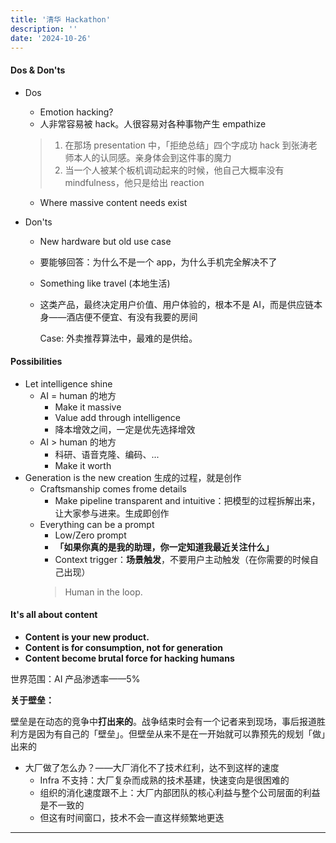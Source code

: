 ```yaml
---
title: '清华 Hackathon'
description: ''
date: '2024-10-26'
---
```


#### Dos & Don'ts

- Dos

  - Emotion hacking?
  - 人非常容易被 hack。人很容易对各种事物产生 empathize
  > 1. 在那场 presentation 中，「拒绝总结」四个字成功 hack 到张涛老师本人的认同感。亲身体会到这件事的魔力
  > 2. 当一个人被某个板机调动起来的时候，他自己大概率没有 mindfulness，他只是给出 reaction
  - Where massive content needs exist

- Don'ts

  - New hardware but old use case

  - 要能够回答：为什么不是一个 app，为什么手机完全解决不了

  - Something like travel (本地生活)

  - 这类产品，最终决定用户价值、用户体验的，根本不是 AI，而是供应链本身——酒店便不便宜、有没有我要的房间

    Case: 外卖推荐算法中，最难的是供给。

#### Possibilities

- Let intelligence shine
  - AI = human 的地方
    - Make it massive
    - Value add through intelligence
    - 降本增效之间，一定是优先选择增效
  - AI > human 的地方
    - 科研、语音克隆、编码、...
    - Make it worth
- Generation is the new creation 生成的过程，就是创作
  - Craftsmanship comes frome details
    - Make pipeline transparent and intuitive：把模型的过程拆解出来，让大家参与进来。生成即创作
  - Everything can be a prompt
    - Low/Zero prompt
    - **「如果你真的是我的助理，你一定知道我最近关注什么」**
    - Context trigger：**场景触发**，不要用户主动触发（在你需要的时候自己出现）
    > Human in the loop.

#### It's all about content

- **Content is your new product.**
- **Content is for consumption, not for generation**
- **Content become brutal force for hacking humans**

世界范围：AI 产品渗透率——5%

**关于壁垒：**

壁垒是在动态的竞争中**打出来的**。战争结束时会有一个记者来到现场，事后报道胜利方是因为有自己的「壁垒」。但壁垒从来不是在一开始就可以靠预先的规划「做」出来的

- 大厂做了怎么办？——大厂消化不了技术红利，达不到这样的速度
  - Infra 不支持：大厂复杂而成熟的技术基建，快速变向是很困难的
  - 组织的消化速度跟不上：大厂内部团队的核心利益与整个公司层面的利益是不一致的
  - 但这有时间窗口，技术不会一直这样频繁地更迭

---
